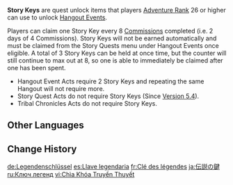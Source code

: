 {{Terminology Infobox
|id           = 000107
|image        = Item Story Key.png
|type         = Items
}}
'''Story Keys''' are quest unlock items that players [[Adventure Rank]] 26 or higher can use to unlock [[Hangout Event]]s.

Players can claim one Story Key every 8 [[Commissions]] completed (i.e. 2 days of 4 Commissions). Story Keys will not be earned automatically and must be claimed from the Story Quests menu under Hangout Events once eligible. A total of 3 Story Keys can be held at once time, but the counter will still continue to max out at 8, so one is able to immediately be claimed after one has been spent.
* Hangout Event Acts require 2 Story Keys and repeating the same Hangout will not require more.
* Story Quest Acts do not require Story Keys (Since [[Version/5.4|Version 5.4]]).
* Tribal Chronicles Acts do not require Story Keys.

==Other Languages==
{{Other Languages
|en      = Story Key
|zhs     = 传说钥匙
|zhs_rm  = Chuánshuō yàoshi
|zht     = 傳說鑰匙
|zht_rm  = Chuánshuō yàoshi
|zh_tl   = Lore Key
|ja      = 伝説の鍵
|ja_rm   = Densetsu no kagi
|ja_tl   = Legend Key
|ko      = 전설의 열쇠
|ko_rm   = Jeonseol-ui Yeolsoe
|ko_tl   = Legendary Key
|es      = Llave legendaria
|es_tl   = Legendary Key
|fr      = Clé des légendes
|fr_tl   = Key of Legends
|ru      = Ключ легенд
|ru_tl   = Key of Legends
|th      = กุญแจในตำนาน
|th_rm   = Kunchae nai tamnan
|th_tl   = Key Within Legends
|vi      = Chìa Khóa {{tt|Truyền Thuyết|传说}}
|vi_tl   = Legend Key
|de      = Legendenschlüssel
|de_tl   = Legend's Key
|id      = Kunci Story
|id_tl   = Story Key
|pt      = Chave de Lendas
|pt_tl   = Key of Legends
|tr      = Hikaye Anahtarı
|tr_tl   = Story Key
|it      = Chiave della storia
|it_tl   = Story Key
}}

==Change History==
{{Change History|1.0}}

[[de:Legendenschlüssel]]
[[es:Llave legendaria]]
[[fr:Clé des légendes]]
[[ja:伝説の鍵]]
[[ru:Ключ легенд]]
[[vi:Chìa Khóa Truyền Thuyết]]